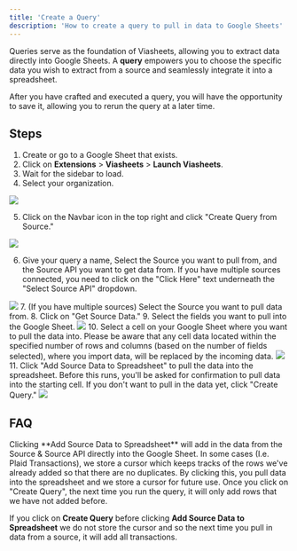 ```yaml
---
title: 'Create a Query'
description: 'How to create a query to pull in data to Google Sheets'
---
```


Queries serve as the foundation of Viasheets, allowing you to extract data directly into Google Sheets. A **query** empowers you to choose the specific data you wish to extract from a source and seamlessly integrate it into a spreadsheet.

After you have crafted and executed a query, you will have the opportunity to save it, allowing you to rerun the query at a later time.

## Steps
1. Create or go to a Google Sheet that exists.
2. Click on **Extensions** > **Viasheets** > **Launch Viasheets**.
3. Wait for the sidebar to load.
4. Select your organization.
<Frame>
  <img src="/images/sheets/screen-1.png" style={{ borderRadius: '0.5rem' }} />
</Frame>

5. Click on the Navbar icon in the top right and click "Create Query from Source."
<Frame>
  <img src="/images/sheets/screen-2.png" style={{ borderRadius: '0.5rem' }} />
</Frame>

6. Give your query a name, Select the Source you want to pull from, and the Source API you want to get data from. If you have multiple sources connected, you need to click on the "Click Here" text underneath the "Select Source API" dropdown.
<Frame>
  <img src="/images/sheets/screen-4.png" style={{ borderRadius: '0.5rem' }} />
</Frame>
7. (If you have multiple sources) Select the Source you want to pull data from.
8. Click on "Get Source Data."
9. Select the fields you want to pull into the Google Sheet.
<Frame>
  <img src="/images/sheets/screen-6.png" style={{ borderRadius: '0.5rem' }} />
</Frame>
10. Select a cell on your Google Sheet where you want to pull the data into. 
<Note>
Please be aware that any cell data located within the specified number of rows and columns (based on the number of fields selected), where you import data, will be replaced by the incoming data.
</Note>
<Frame>
  <img src="/images/sheets/screen-7.png" style={{ borderRadius: '0.5rem' }} />
</Frame>
11. Click "Add Source Data to Spreadsheet" to pull the data into the spreadsheet. Before this runs, you'll be asked for confirmation to pull data into the starting cell. If you don't want to pull in the data yet, click "Create Query."
<Frame>
  <img src="/images/sheets/screen-8.png" style={{ borderRadius: '0.5rem' }} />
</Frame>

## FAQ
<AccordionGroup>
  <Accordion title="What's the difference between 'Add Source Data to Spreadsheet' and 'Create Query?'">
  Clicking **Add Source Data to Spreadsheet** will add in the data from the Source & Source API directly into the Google Sheet. In some cases (I.e. Plaid Transactions), we store a cursor which keeps tracks of the rows we've already added so that there are no duplicates. By clicking this, you pull data into the spreadsheet and we store a cursor for future use. Once you click on "Create Query", the next time you run the query, it will only add rows that we have not added before.

  If you click on **Create Query** before clicking **Add Source Data to Spreadsheet** we do not store the cursor and so the next time you pull in data from a source, it will add all transactions.
  </Accordion>
</AccordionGroup>